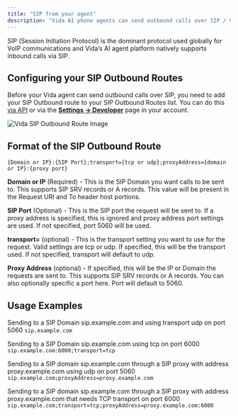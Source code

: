 ```yaml
---
title: "SIP from your agent"
description: "Vida AI phone agents can send outbound calls over SIP / VoIP."
---
```


SIP (Session Initiation Protocol) is the dominant protocol used globally for VoIP communications and Vida’s AI agent platform natively supports inbound calls via SIP.

## Configuring your SIP Outbound Routes

Before your Vida agent can send outbound calls over SIP, you need to add your SIP Outbound route to your SIP Outbound Routes list. You can do this [via API](https://vida.io/docs/api-reference/sip/add-sip-outbound-route) or via the [**Settings -> Developer**](https://vida.io/app/inbox?filter=priority\&settings=true\&showOrgSettings=true\&settingsTab=developers) page in your account.

![Vida SIP Outbound Route Image](https://vidapublic.s3.us-east-2.amazonaws.com/vida-sip-outbound-routes.png "Vida SIP Outbound Route Image")

## Format of the SIP Outbound Route

`{Domain or IP}:{SIP Port};transport={tcp or udp};proxyAddress={domain or IP}:{proxy port}`

**Domain or IP** (Required) - This is the SIP Domain you want calls to be sent to. This supports SIP SRV records or A records. This value will be present in the Request URI and To header host portions.

**SIP Port** (Optional) - This is the SIP port the request will be sent to. If a proxy address is specified, this is ignored and proxy address port settings are used. If not specified, port 5060 will be used.&#x20;

**transport=** (optional) - This is the transport setting you want to use for the request. Valid settings are tcp or udp. If specified, this will be the transport used. If not specified, transport will default to udp.&#x20;

**Proxy Address** (optional) - If specified, this will be the IP or Domain the requests are sent to.  This supports SIP SRV records or A records. You can also optionally specific a port here. Port will default to 5060.&#x20;

## Usage Examples

Sending to a SIP Domain sip.example.com and using transport udp on port 5060                                        &#x20;
`sip.example.com`

Sending to a SIP Domain sip.example.com using tcp on port 6000
`sip.example.com:6000;transport=tcp`

Sending to a SIP domain sip.example.com through a SIP proxy with address proxy.example.com using udp on port 5060
`sip.example.com;proxyAddress=proxy.example.com`

Sending to a SIP domain sip.example.com through a SIP proxy with address proxy.example.com that needs TCP transport on port 6000
`sip.example.com;transport=tcp;proxyAddress=proxy.example.com:6000`